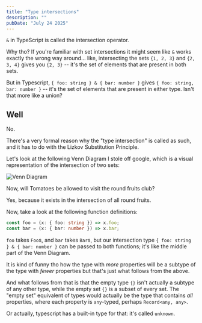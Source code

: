 ```yaml
---
title: "Type intersections"
description: ""
pubDate: "July 24 2025"
---
```


`&` in TypeScript is called the intersection operator.

Why tho? If you're familiar with set intersections it might
seem like `&` works exactly the wrong way around... like,
intersecting the sets `{1, 2, 3}` and `{2, 3, 4}` gives you
`{2, 3}` -- it's the set of elements that are present
in both sets.

But in Typescript, `{ foo: string } & { bar: number }` gives
`{ foo: string, bar: number }` -- it's the set of elements that
are present in either type. Isn't that more like a union?

## Well

No.

There's a very formal reason why the "type intersection" is called
as such, and it has to do with the Lizkov Substitution Principle.

Let's look at the following Venn Diagram I stole off google,
which is a visual representation of the intersection of two sets:

![Venn Diagram](/assets/2025-07-24-type-intersections/venn.png)

Now, will Tomatoes be allowed to visit the round fruits club?

Yes, because it exists in the intersection of all round fruits.

Now, take a look at the following function definitions:

```ts
const foo = (x: { foo: string }) => x.foo;
const bar = (x: { bar: number }) => x.bar;
```

`foo` takes `Foo`s, and `bar` takes `Bar`s, but our intersection
type `{ foo: string } & { bar: number }` can be passed to both
functions; it's like the middle part of the Venn Diagram.

It is kind of funny tho how the type with _more_ properties
will be a subtype of the type with _fewer_ properties but that's
just what follows from the above.

And what follows from that is that the empty type `{}` isn't
actually a subtype of any other type, while the empty set `{}`
is a subset of every set. The "empty set" equivalent of types
would actually be the type that contains _all_ properties, where
each property is `any`-typed, perhaps `Record<any, any>`.

Or actually, typescript has a built-in type for that: it's called `unknown`.
